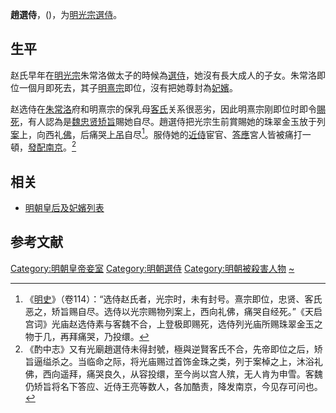 '''趙選侍'''，({{bd|16世纪|？|1620年}})，为[[明光宗|明光宗]][[選侍|選侍]]。

== 生平 ==

赵氏早年在[[明光宗|明光宗]]朱常洛做太子的時候為[[選侍|選侍]]，她沒有長大成人的子女。朱常洛即位一個月即死去，其子[[明熹宗|明熹宗]]即位，沒有把她尊封為[[妃嬪|妃嬪]]。

赵选侍在[[明光宗|朱常洛]]府和明熹宗的保乳母[[客氏|客氏]]关系很恶劣，因此明熹宗刚即位时即令[[賜死|賜死]]，有人認為是[[魏忠贤|魏忠贤]][[矫旨|矫旨]]賜她自尽。趙選侍把光宗生前賞賜她的珠翠金玉放于列[[案|案]]上，向西礼[[佛|佛]]，后痛哭[[上吊|上吊]]自尽<ref>《[[明史|明史]]》（卷114）：“选侍赵氏者，光宗时，未有封号。熹宗即位，忠贤、客氏恶之，矫旨赐自尽。选侍以光宗赐物列案上，西向礼佛，痛哭自经死。”《天启宫词》光庙赵选侍素与客魏不合，上登极即赐死，选侍列光庙所赐珠翠金玉之物于几，再拜痛哭，乃投缳。</ref>。服侍她的[[近侍|近侍]]宦官、[[答應|答應]]宮人皆被痛打一頓，[[發配|發配]][[南京市|南京]]。<ref>《酌中志》又有光廟趙選侍未得封號，極與逆賢客氏不合，先帝即位之后，矫旨逼缢杀之。当临命之际，将光庙赐过首饰金珠之类，列于案棹之上，沐浴礼佛，西向遥拜，痛哭良久，从容投缳，至今尚以宫人殡，无人肯为申雪。客魏仍矫旨将名下答应、近侍王亮等数人，各加酷责，降发南京，今见存可问也。</ref>

==相关==
*[[明朝皇后及妃嬪列表|明朝皇后及妃嬪列表]]

==参考文献==
{{reflist}}

{{明光宗皇室}}
[[Category:明朝皇帝妾室|Category:明朝皇帝妾室]]
[[Category:明朝選侍|Category:明朝選侍]]
[[Category:明朝被殺害人物|Category:明朝被殺害人物]]
[[Category:赵姓|~]]